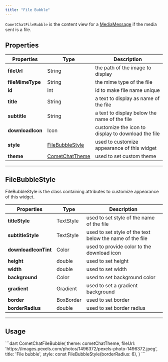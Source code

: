 ```yaml
---
title: "File Bubble"
---
```


`CometChatFileBubble` is the content view for a [MediaMessage](/sdk/flutter/send-message#media-message) if the media sent is a file.

## Properties

| Properties       | Type                                                                   | Description                                        |
| ---------------- | ---------------------------------------------------------------------- | -------------------------------------------------- |
| **fileUrl**      | String                                                                 | the path of the image to display                   |
| **fileMimeType** | String                                                                 | the mime type of the file                          |
| **id**           | int                                                                    | id to make file name unique                        |
| **title**        | String                                                                 | a text to display as name of the file              |
| **subtitle**     | String                                                                 | a text to display below the name of the file       |
| **downloadIcon** | Icon                                                                   | customize the icon to display to download the file |
| **style**        | [FileBubbleStyle](/ui-kit/flutter/v4/file-bubble#filebubblestyle) | used to customize appearance of this widget        |
| **theme**        | [CometChatTheme](/ui-kit/flutter/v4/theme)                        | used to set custom theme                           |

***

## FileBubbleStyle

FileBubbleStyle is the class containing attributes to customize appearance of this widget.

| Properties           | Type      | Description                                              |
| -------------------- | --------- | -------------------------------------------------------- |
| **titleStyle**       | TextStyle | used to set style of the name of the file                |
| **subtitleStyle**    | TextStyle | used to set style of the text below the name of the file |
| **downloadIconTint** | Color     | used to provide color to the download icon               |
| **height**           | double    | used to set height                                       |
| **width**            | double    | used to set width                                        |
| **background**       | Color     | used to set background color                             |
| **gradient**         | Gradient  | used to set a gradient background                        |
| **border**           | BoxBorder | used to set border                                       |
| **borderRadius**     | double    | used to set border radius                                |

***

## Usage

<Tabs>
<Tab title="Dart">
```dart
CometChatFileBubble(
    theme: cometChatTheme,
    fileUrl: 'https://images.pexels.com/photos/1496372/pexels-photo-1496372.jpeg',
    title: 'File bubble',
    style: const FileBubbleStyle(borderRadius: 6),
)
```

</Tab>

</Tabs>
